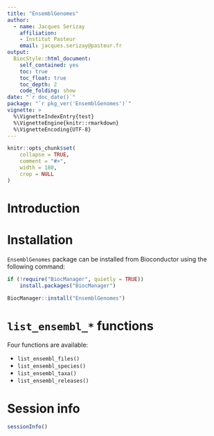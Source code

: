 ```yaml
---
title: "EnsemblGenomes"
author: 
  - name: Jacques Serizay
    affiliation:
    - Institut Pasteur
    email: jacques.serizay@pasteur.fr
output: 
  BiocStyle::html_document:
    self_contained: yes
    toc: true
    toc_float: true
    toc_depth: 2
    code_folding: show
date: "`r doc_date()`"
package: "`r pkg_ver('EnsemblGenomes')`"
vignette: >
  %\VignetteIndexEntry{test}
  %\VignetteEngine{knitr::rmarkdown}
  %\VignetteEncoding{UTF-8}  
---
```


```r
knitr::opts_chunk$set(
    collapse = TRUE,
    comment = "#>",
    width = 180, 
    crop = NULL
)
```

# Introduction 

# Installation

`EnsemblGenomes` package can be installed from Bioconductor using the following
command: 

```r
if (!require("BiocManager", quietly = TRUE))
    install.packages("BiocManager")

BiocManager::install("EnsemblGenomes")
```

# `list_ensembl_*` functions

Four functions are available: 

- `list_ensembl_files()`
- `list_ensembl_species()`
- `list_ensembl_taxa()`
- `list_ensembl_releases()`

# Session info

```r
sessionInfo()
```
